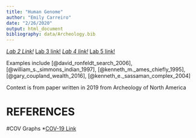 ```yaml
---
title: "Human Genome"
author: "Emily Carreiro"
date: "2/26/2020"
output: html_document
bibliography: data/Archeology.bib
---
```


*[Lab 2 Link!](Lab-2-Emily-Carreiro- (2).html)
*[Lab 3 link!](Lab3_EmilyCarreiro.html])
*[Lab 4 link!](Lab-4.html])
*[Lab 5 link!](Lab_5_E.Carreiro-.html])

Examples include [@david_ronfeldt_search_2006], [@william_s._simmons_indian_1997], [@kenneth_m._ames_chiefly_1995], [@gary_coupland_wealth_2016], [@kenneth_e._sassaman_complex_2004]


Context is from paper written in 2019 from Archeology of North America


# REFERENCES

#COV Graphs
*[COV-19 Link](Lab-9_Carreiro.html)